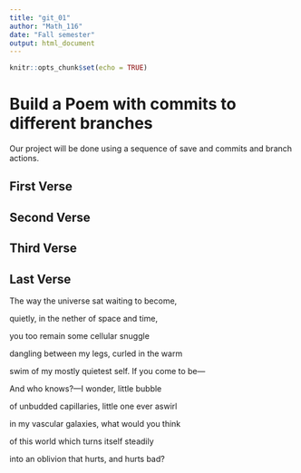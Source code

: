 ---
title: "git_01"
author: "Math_116"
date: "Fall semester"
output: html_document
---

```{r setup, include=FALSE}
knitr::opts_chunk$set(echo = TRUE)
```
# Build a Poem with commits to different branches
Our project will be done using a sequence of save and commits and branch actions.
<!-- Do not modify or change any text in "!--" bracketed areas such as this --- these are instructions to
you, if you change any of this the git program will notice it and compromise your git merging strategy !-->

## First Verse 
<!--Put the first five lines of a poem by Lewis Carrol in this section!-->

## Second Verse
<!--Put the first five lines of a poem by Robert Frost here!-->

## Third Verse
<!--Put the first two verses of The Walrus and the Carpenter here!-->

## Last Verse
<!--Put a short poem of your choice 8-20 lines,here!-->
The way the universe sat waiting to become,

quietly, in the nether of space and time,

you too remain some cellular snuggle

dangling between my legs, curled in the warm

swim of my mostly quietest self. If you come to be—

And who knows?—I wonder, little bubble

of unbudded capillaries, little one ever aswirl

in my vascular galaxies, what would you think

of this world which turns itself steadily

into an oblivion that hurts, and hurts bad?
